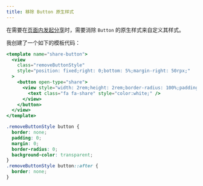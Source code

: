 ```yaml
---
title: 移除 Button 原生样式
---
```


在需要在[页面内发起分享](/docs/front-end/wechat-mini-program/api/share)时，需要消除 `Button` 的原生样式来自定义其样式。

我创建了一个如下的模板代码：

```jsx {3,6} title="shareButton.js" showLineNumbers
<template name="share-button">
  <view
    class="removeButtonStyle"
    style="position: fixed;right: 0;bottom: 5%;margin-right: 50rpx;"
  >
    <button open-type="share">
      <view style="width: 2rem;height: 2rem;border-radius: 100%;padding: 4px;background-color: {{mainColor?mainColor:'darkgrey'}};box-shadow: inset 0 0 3px white;display: flex;align-items: center;justify-content: center;">
        <text class="fa fa-share" style="color:white;" />
      </view>
    </button>
  </view>
</template>
```

```css title="shareButton.wxss"
.removeButtonStyle button {
  border: none;
  padding: 0;
  margin: 0;
  border-radius: 0;
  background-color: transparent;
}
.removeButtonStyle button::after {
  border: none;
}
```
